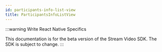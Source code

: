 ```yaml
---
id: participants-info-list-view
title: ParticipantsInfoListView
---
```


:::warning
Write React Native Specifics

This documentation is for the beta version of the Stream Video SDK.
The SDK is subject to change.
:::
